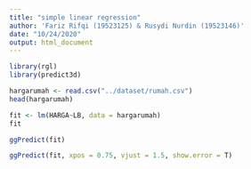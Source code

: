 ---
title: "simple linear regression"
author: 'Fariz Rifqi (19523125) & Rusydi Nurdin (19523146)'
date: "10/24/2020"
output: html_document
---

```{r}
library(rgl)
library(predict3d)
```
```{r} 
hargarumah <- read.csv("../dataset/rumah.csv")
head(hargarumah)
```

```{r}
fit <- lm(HARGA~LB, data = hargarumah)
fit
```
```{r}
ggPredict(fit)
```
```{r}
ggPredict(fit, xpos = 0.75, vjust = 1.5, show.error = T)
```